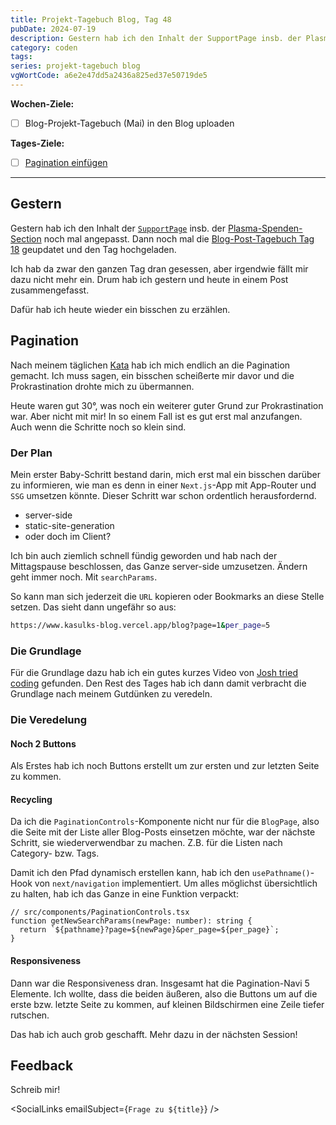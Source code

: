 ```yaml
---
title: Projekt-Tagebuch Blog, Tag 48
pubDate: 2024-07-19
description: Gestern hab ich den Inhalt der SupportPage insb. der Plasma-Spenden-Section noch mal angepasst. Dann noch mal die Blog-Post-Tagebuch Tag 18 geupdatet und den Tag hochgeladen. Ich hab da zwar den ganzen Tag dran gesessen, aber irgendwie fällt mir dazu nicht mehr ein.
category: coden
tags:
series: projekt-tagebuch blog
vgWortCode: a6e2e47dd5a2436a825ed37e50719de5
---
```


<DateFormatter date={pubDate} weekday />

**Wochen-Ziele:**

- [ ] Blog-Projekt-Tagebuch (Mai) in den Blog uploaden

**Tages-Ziele:**

- [ ] [Pagination einfügen](#pagination)

---

## Gestern

Gestern hab ich den Inhalt der [`SupportPage`](/support) insb. der [Plasma-Spenden-Section](/support#plasma-spenden) noch mal angepasst. Dann noch mal die [Blog-Post-Tagebuch Tag 18](/blog/projekt-tagebuch-blog-tag-18) geupdatet und den Tag hochgeladen.

Ich hab da zwar den ganzen Tag dran gesessen, aber irgendwie fällt mir dazu nicht mehr ein. Drum hab ich gestern und heute in einem Post zusammengefasst.

Dafür hab ich heute wieder ein bisschen zu erzählen.

## Pagination

Nach meinem täglichen [Kata](https://www.codewars.com/kata/593a061b942a27ac940000a7) hab ich mich endlich an die Pagination gemacht. Ich muss sagen, ein bisschen scheißerte mir davor und die Prokrastination drohte mich zu übermannen.

Heute waren gut 30°, was noch ein weiterer guter Grund zur Prokrastination war. Aber nicht mit mir! In so einem Fall ist es gut erst mal anzufangen. Auch wenn die Schritte noch so klein sind.

### Der Plan

Mein erster Baby-Schritt bestand darin, mich erst mal ein bisschen darüber zu informieren, wie man es denn in einer `Next.js`-App mit App-Router und `SSG` umsetzen könnte. Dieser Schritt war schon ordentlich herausfordernd.

- server-side
- static-site-generation
- oder doch im Client?

Ich bin auch ziemlich schnell fündig geworden und hab nach der Mittagspause beschlossen, das Ganze server-side umzusetzen. Ändern geht immer noch. Mit `searchParams`.

So kann man sich jederzeit die `URL` kopieren oder Bookmarks an diese Stelle setzen. Das sieht dann ungefähr so aus:

```bash
https://www.kasulks-blog.vercel.app/blog?page=1&per_page=5
```

### Die Grundlage

Für die Grundlage dazu hab ich ein gutes kurzes Video von [Josh tried coding](https://www.youtube.com/watch?v=SXmni_7B0r4&pp=ygURbmV4dGphIHBhZ2luYXRpb24%3D) gefunden. Den Rest des Tages hab ich dann damit verbracht die Grundlage nach meinem Gutdünken zu veredeln.

### Die Veredelung

#### Noch 2 Buttons

Als Erstes hab ich noch Buttons erstellt um zur ersten und zur letzten Seite zu kommen.

#### Recycling

Da ich die `PaginationControls`-Komponente nicht nur für die `BlogPage`, also die Seite mit der Liste aller Blog-Posts einsetzen möchte, war der nächste Schritt, sie wiederverwendbar zu machen. Z.B. für die Listen nach Category- bzw. Tags.

Damit ich den Pfad dynamisch erstellen kann, hab ich den `usePathname()`-Hook von `next/navigation` implementiert. Um alles möglichst übersichtlich zu halten, hab ich das Ganze in eine Funktion verpackt:

```tsx
// src/components/PaginationControls.tsx
function getNewSearchParams(newPage: number): string {
  return `${pathname}?page=${newPage}&per_page=${per_page}`;
}
```

#### Responsiveness

Dann war die Responsiveness dran. Insgesamt hat die Pagination-Navi 5 Elemente. Ich wollte, dass die beiden äußeren, also die Buttons um auf die erste bzw. letzte Seite zu kommen, auf kleinen Bildschirmen eine Zeile tiefer rutschen.

Das hab ich auch grob geschafft. Mehr dazu in der nächsten Session!

## Feedback

<Accordion>
Schreib mir!

<SocialLinks emailSubject={`Frage zu ${title}`} />

</Accordion>
